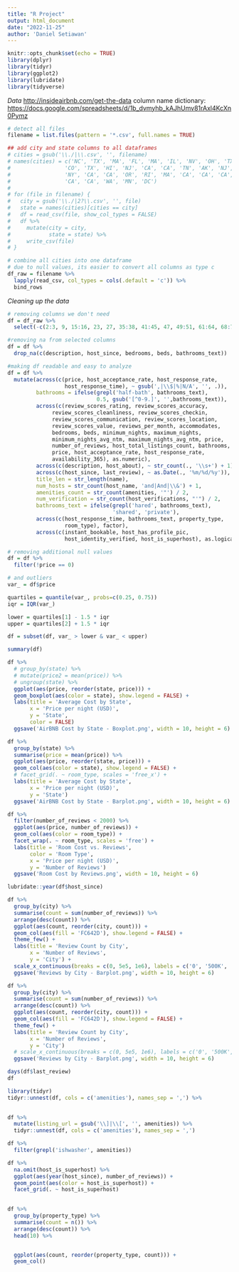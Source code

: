 ```yaml
---
title: "R Project"
output: html_document
date: "2022-11-25"
author: 'Daniel Setiawan'
---
```


```r
knitr::opts_chunk$set(echo = TRUE)
library(dplyr)
library(tidyr)
library(ggplot2)
library(lubridate)
library(tidyverse)
```

*Data* <http://insideairbnb.com/get-the-data> column name dictionary: <https://docs.google.com/spreadsheets/d/1b_dvmyhb_kAJhUmv81rAxl4KcXn0Pymz>

```r
# detect all files
filename = list.files(pattern = '*.csv', full.names = TRUE)
```


```r
## add city and state columns to all dataframes
# cities = gsub('\\./|\\.csv', '', filename)
# names(cities) = c('NC', 'TX', 'MA', 'FL', 'MA', 'IL', 'NV', 'OH', 'TX', 
#                 'CO', 'TX', 'HI', 'NJ', 'CA', 'CA', 'TN', 'AK', 'NJ', 
#                 'NY', 'CA', 'CA', 'OR', 'RI', 'MA', 'CA', 'CA', 'CA', 
#                 'CA', 'CA', 'WA', 'MN', 'DC')
# 
# for (file in filename) {
#   city = gsub('\\./|2?\\.csv', '', file)
#   state = names(cities)[cities == city]
#   df = read_csv(file, show_col_types = FALSE)
#   df %>%
#     mutate(city = city,
#            state = state) %>%
#     write_csv(file)
# }
```

```r
# combine all cities into one dataframe
# due to null values, its easier to convert all columns as type c
df_raw = filename %>%
  lapply(read_csv, col_types = cols(.default = 'c')) %>%
  bind_rows
```


*Cleaning up the data*

```r
# removing columns we don't need
df = df_raw %>%
  select(-c(2:3, 9, 15:16, 23, 27, 35:38, 41:45, 47, 49:51, 61:64, 68:77))

#removing na from selected columns
df = df %>%
  drop_na(c(description, host_since, bedrooms, beds, bathrooms_text))

#making df readable and easy to analyze
df = df %>%
  mutate(across(c(price, host_acceptance_rate, host_response_rate, 
                  host_response_time), ~ gsub(',|\\$|%|N/A', '', .)),
         bathrooms = ifelse(grepl('half-bath', bathrooms_text), 
                            0.5, gsub('[^0-9.]', '',bathrooms_text)),
         across(c(review_scores_rating, review_scores_accuracy, 
              review_scores_cleanliness, review_scores_checkin, 
              review_scores_communication, review_scores_location,
              review_scores_value, reviews_per_month, accommodates,
              bedrooms, beds, minimum_nights, maximum_nights, 
              minimum_nights_avg_ntm, maximum_nights_avg_ntm, price,
              number_of_reviews, host_total_listings_count, bathrooms,
              price, host_acceptance_rate, host_response_rate,
              availability_365), as.numeric),
         across(c(description, host_about), ~ str_count(., '\\s+') + 1),
         across(c(host_since, last_review), ~ as.Date(., '%m/%d/%y')),
         title_len = str_length(name),
         num_hosts = str_count(host_name, 'and|And|\\&') + 1,
         amenities_count = str_count(amenities, '"') / 2,
         num_verification = str_count(host_verifications, "'") / 2,
         bathrooms_text = ifelse(grepl('hared', bathrooms_text), 
                                 'shared', 'private'),
         across(c(host_response_time, bathrooms_text, property_type,
                  room_type), factor),
         across(c(instant_bookable, host_has_profile_pic, 
                  host_identity_verified, host_is_superhost), as.logical))

# removing additional null values
df = df %>%
  filter(!price == 0)

# and outliers
var_ = df$price

quartiles = quantile(var_, probs=c(0.25, 0.75))
iqr = IQR(var_)

lower = quartiles[1] - 1.5 * iqr
upper = quartiles[2] + 1.5 * iqr

df = subset(df, var_ > lower & var_ < upper)
```

```r
summary(df)
```




```r
df %>%
  # group_by(state) %>%
  # mutate(price2 = mean(price)) %>%
  # ungroup(state) %>%
  ggplot(aes(price, reorder(state, price))) +
  geom_boxplot(aes(color = state), show.legend = FALSE) +
  labs(title = 'Average Cost by State',
       x = 'Price per night (USD)',
       y = 'State', 
       color = FALSE)
  ggsave('AirBNB Cost by State - Boxplot.png', width = 10, height = 6)
```

```r
df %>%
  group_by(state) %>%
  summarise(price = mean(price)) %>%
  ggplot(aes(price, reorder(state, price))) +
  geom_col(aes(color = state), show.legend = FALSE) +
  # facet_grid(. ~ room_type, scales = 'free_x') +
  labs(title = 'Average Cost by State',
       x = 'Price per night (USD)',
       y = 'State')
  ggsave('AirBNB Cost by State - Barplot.png', width = 10, height = 6)
```

```r
df %>%
  filter(number_of_reviews < 2000) %>%
  ggplot(aes(price, number_of_reviews)) +
  geom_col(aes(color = room_type)) +
  facet_wrap(. ~ room_type, scales = 'free') +
  labs(title = 'Room Cost vs. Reviews',
       color = 'Room Type',
       x = 'Price per night (USD)',
       y = 'Number of Reviews')
  ggsave('Room Cost by Reviews.png', width = 10, height = 6)
```

```r
lubridate::year(df$host_since)
```


```r
df %>%
  group_by(city) %>%
  summarise(count = sum(number_of_reviews)) %>%
  arrange(desc(count)) %>%
  ggplot(aes(count, reorder(city, count))) +
  geom_col(aes(fill = 'FC642D'), show.legend = FALSE) + 
  theme_few() +
  labs(title = 'Review Count by City',
       x = 'Number of Reviews',
       y = 'City') +
  scale_x_continuous(breaks = c(0, 5e5, 1e6), labels = c('0', '500K', '1M'))
  ggsave('Reviews by City - Barplot.png', width = 10, height = 6)
```
```r
df %>%
  group_by(city) %>%
  summarise(count = sum(number_of_reviews)) %>%
  arrange(desc(count)) %>%
  ggplot(aes(count, reorder(city, count))) +
  geom_col(aes(fill = 'FC642D'), show.legend = FALSE) + 
  theme_few() +
  labs(title = 'Review Count by City',
       x = 'Number of Reviews',
       y = 'City')
  # scale_x_continuous(breaks = c(0, 5e5, 1e6), labels = c('0', '500K', '1M'))
  ggsave('Reviews by City - Barplot.png', width = 10, height = 6)
```
```r
days(df$last_review)
df
```

```r
library(tidyr)
tidyr::unnest(df, cols = c('amenities'), names_sep = ',') %>%
  
```
```r
df %>%
  mutate(listing_url = gsub('\\]|\\[', '', amenities)) %>%
  tidyr::unnest(df, cols = c('amenities'), names_sep = ',')
```





```r
df %>%
  filter(grepl('ishwasher', amenities))
```


```r
df %>%
  na.omit(host_is_superhost) %>%
  ggplot(aes(year(host_since), number_of_reviews)) +
  geom_point(aes(color = host_is_superhost)) +
  facet_grid(. ~ host_is_superhost)
  
```
```r
df %>%
  group_by(property_type) %>%
  summarise(count = n()) %>%
  arrange(desc(count)) %>%
  head(10) %>%


  ggplot(aes(count, reorder(property_type, count))) +
  geom_col()

```

